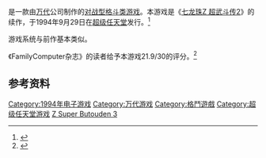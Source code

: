 {{NoteTA
| G1=Games
}}

{{vgname|七龙珠Z 超武斗传3|ja=ドラゴンボールZ 超武闘伝3}}是一款由[[万代|万代]]公司制作的[[格鬥遊戲|对战型格斗类游戏]]。本游戏是《[[七龙珠Z_超武斗传2|七龙珠Z 超武斗传2]]》的续作，于1994年9月29日在[[超级任天堂|超级任天堂]]发行。<ref name="gamefaqs">{{cite web| url = http://www.gamefaqs.com/snes/564122-dragon-ball-z-super-butouden-3/data| title = Release information| publisher = [[GameFAQs|GameFAQs]]| date = | accessdate = 2016-02-24| language = en| archive-date = 2015-09-15| archive-url = https://web.archive.org/web/20150915015234/http://www.gamefaqs.com/snes/564122-dragon-ball-z-super-butouden-3/data| dead-url = no}}</ref>

游戏系统与前作基本类似。

《FamilyComputer杂志》的读者给予本游戏21.9/30的评分。<ref name="daigirin341">{{Cite journal
 |author =   
 |authorlink = 
 |title = 超絶 大技林 '98年春版 
 |date = 1998-04-15  
 |publisher = [[徳間書店|徳間書店]]／インターメディア・カンパニー 
 |journal = Play Station Magazine  
 |volume = 増刊4月15日号
 |number =  
 |naid =  
 |pages = 341 
 |url =  
 |ref = harv}}</ref>

== 参考资料 ==
{{Reflist}}

{{七龙珠游戏系列}}

{{DEFAULTSORT:Dragon Ball Z Super Butouden 3}}
[[Category:1994年电子游戏|Category:1994年电子游戏]]
[[Category:万代游戏|Category:万代游戏]]
[[Category:格鬥遊戲|Category:格鬥遊戲]]
[[Category:超级任天堂游戏|Category:超级任天堂游戏]]
[[Category:七龙珠系列电子游戏|Z Super Butouden 3]]


{{BandaiNamco-stub}}
{{fighting-videogame-stub}}